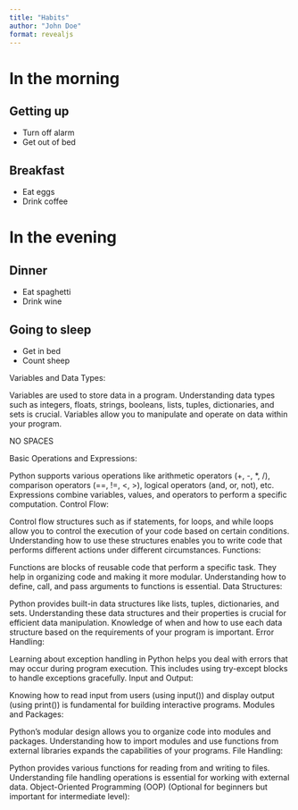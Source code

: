 ```yaml
---
title: "Habits"
author: "John Doe"
format: revealjs
---
```


# In the morning

## Getting up

- Turn off alarm
- Get out of bed

## Breakfast

- Eat eggs
- Drink coffee

# In the evening

## Dinner

- Eat spaghetti
- Drink wine

## Going to sleep

- Get in bed
- Count sheep

Variables and Data Types:

Variables are used to store data in a program. Understanding data types such as integers, floats, strings, booleans, lists, tuples, dictionaries, and sets is crucial.
Variables allow you to manipulate and operate on data within your program.

NO SPACES


Basic Operations and Expressions:

Python supports various operations like arithmetic operators (+, -, *, /), comparison operators (==, !=, <, >), logical operators (and, or, not), etc.
Expressions combine variables, values, and operators to perform a specific computation.
Control Flow:

Control flow structures such as if statements, for loops, and while loops allow you to control the execution of your code based on certain conditions.
Understanding how to use these structures enables you to write code that performs different actions under different circumstances.
Functions:

Functions are blocks of reusable code that perform a specific task. They help in organizing code and making it more modular.
Understanding how to define, call, and pass arguments to functions is essential.
Data Structures:

Python provides built-in data structures like lists, tuples, dictionaries, and sets. Understanding these data structures and their properties is crucial for efficient data manipulation.
Knowledge of when and how to use each data structure based on the requirements of your program is important.
Error Handling:

Learning about exception handling in Python helps you deal with errors that may occur during program execution. This includes using try-except blocks to handle exceptions gracefully.
Input and Output:

Knowing how to read input from users (using input()) and display output (using print()) is fundamental for building interactive programs.
Modules and Packages:

Python's modular design allows you to organize code into modules and packages. Understanding how to import modules and use functions from external libraries expands the capabilities of your programs.
File Handling:

Python provides various functions for reading from and writing to files. Understanding file handling operations is essential for working with external data.
Object-Oriented Programming (OOP) (Optional for beginners but important for intermediate level):